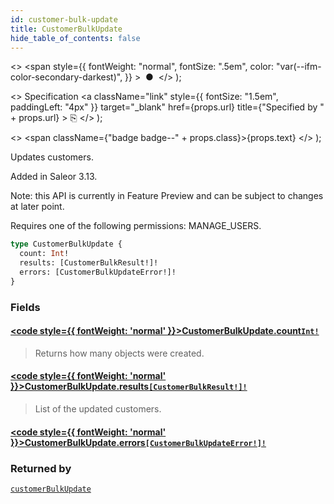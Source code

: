 ```yaml
---
id: customer-bulk-update
title: CustomerBulkUpdate
hide_table_of_contents: false
---
```


  <>
    <span
      style={{
        fontWeight: "normal",
        fontSize: ".5em",
        color: "var(--ifm-color-secondary-darkest)",
      }}
    >
      &nbsp;●&nbsp;
    </span>
  </>
);

  <>
    Specification
    <a
      className="link"
      style={{ fontSize: "1.5em", paddingLeft: "4px" }}
      target="\_blank"
      href={props.url}
      title={"Specified by " + props.url}
    >
      ⎘
    </a>
  </>
);

  <>
    <span className={"badge badge--" + props.class}>{props.text}</span>
  </>
);

Updates customers.

Added in Saleor 3.13.

Note: this API is currently in Feature Preview and can be subject to changes at later point.

Requires one of the following permissions: MANAGE_USERS.

```graphql
type CustomerBulkUpdate {
  count: Int!
  results: [CustomerBulkResult!]!
  errors: [CustomerBulkUpdateError!]!
}
```

### Fields

#### [<code style={{ fontWeight: 'normal' }}>CustomerBulkUpdate.<b>count</b></code>](#)<Bullet />[`Int!`](../../../api-reference/miscellaneous/scalars/int) <Badge class="secondary" text="non-null"/> <Badge class="secondary" text="scalar"/> <Badge class="secondary" text="miscellaneous"/>

> Returns how many objects were created.

#### [<code style={{ fontWeight: 'normal' }}>CustomerBulkUpdate.<b>results</b></code>](#)<Bullet />[`[CustomerBulkResult!]!`](../../../api-reference/users/objects/customer-bulk-result) <Badge class="secondary" text="non-null"/> <Badge class="secondary" text="object"/> <Badge class="secondary" text="users"/>

> List of the updated customers.

#### [<code style={{ fontWeight: 'normal' }}>CustomerBulkUpdate.<b>errors</b></code>](#)<Bullet />[`[CustomerBulkUpdateError!]!`](../../../api-reference/miscellaneous/objects/customer-bulk-update-error) <Badge class="secondary" text="non-null"/> <Badge class="secondary" text="object"/> <Badge class="secondary" text="miscellaneous"/>

>

### Returned by

[`customerBulkUpdate`](../../../api-reference/users/mutations/customer-bulk-update) <Badge class="secondary" text="mutation"/>
